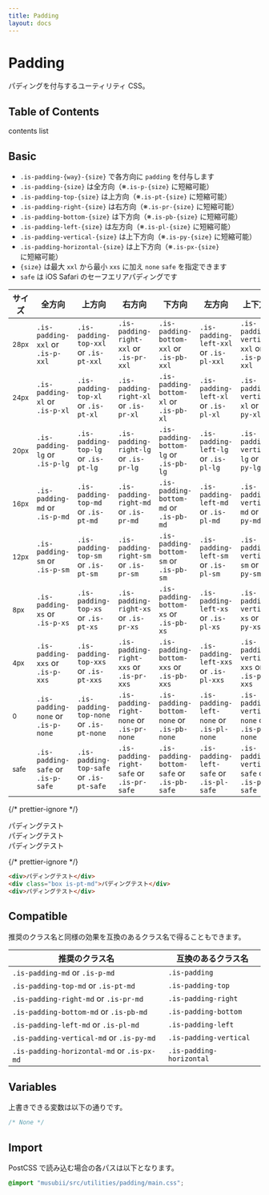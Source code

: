 ```yaml
---
title: Padding
layout: docs
---
```


# Padding

パディングを付与するユーティリティ CSS。

## Table of Contents

contents list

## Basic

- `.is-padding-{way}-{size}` で各方向に `padding` を付与します
- `.is-padding-{size}` は全方向（※`.is-p-{size}` に短縮可能）
- `.is-padding-top-{size}` は上方向（※`.is-pt-{size}` に短縮可能）
- `.is-padding-right-{size}` は右方向（※`.is-pr-{size}` に短縮可能）
- `.is-padding-bottom-{size}` は下方向（※`.is-pb-{size}` に短縮可能）
- `.is-padding-left-{size}` は左方向（※`.is-pl-{size}` に短縮可能）
- `.is-padding-vertical-{size}` は上下方向（※`.is-py-{size}` に短縮可能）
- `.is-padding-horizontal-{size}` は上下方向（※`.is-px-{size}` に短縮可能）
- `{size}` は最大 `xxl` から最小 `xxs` に加え `none` `safe` を指定できます
- `safe` は iOS Safari のセーフエリアパディングです

| サイズ              | 全方向                             | 上方向                                  | 右方向                                    | 下方向                                     | 左方向                                   | 上下方向                                     | 左右方向                                       |
| ------------------- | ---------------------------------- | --------------------------------------- | ----------------------------------------- | ------------------------------------------ | ---------------------------------------- | -------------------------------------------- | ---------------------------------------------- |
| <small>28px</small> | `.is-padding-xxl` or `.is-p-xxl`   | `.is-padding-top-xxl` or `.is-pt-xxl`   | `.is-padding-right-xxl` or `.is-pr-xxl`   | `.is-padding-bottom-xxl` or `.is-pb-xxl`   | `.is-padding-left-xxl` or `.is-pl-xxl`   | `.is-padding-vertical-xxl` or `.is-py-xxl`   | `.is-padding-horizontal-xxl` or `.is-px-xxl`   |
| <small>24px</small> | `.is-padding-xl` or `.is-p-xl`     | `.is-padding-top-xl` or `.is-pt-xl`     | `.is-padding-right-xl` or `.is-pr-xl`     | `.is-padding-bottom-xl` or `.is-pb-xl`     | `.is-padding-left-xl` or `.is-pl-xl`     | `.is-padding-vertical-xl` or `.is-py-xl`     | `.is-padding-horizontal-xl` or `.is-px-xl`     |
| <small>20px</small> | `.is-padding-lg` or `.is-p-lg`     | `.is-padding-top-lg` or `.is-pt-lg`     | `.is-padding-right-lg` or `.is-pr-lg`     | `.is-padding-bottom-lg` or `.is-pb-lg`     | `.is-padding-left-lg` or `.is-pl-lg`     | `.is-padding-vertical-lg` or `.is-py-lg`     | `.is-padding-horizontal-lg` or `.is-px-lg`     |
| <small>16px</small> | `.is-padding-md` or `.is-p-md`     | `.is-padding-top-md` or `.is-pt-md`     | `.is-padding-right-md` or `.is-pr-md`     | `.is-padding-bottom-md` or `.is-pb-md`     | `.is-padding-left-md` or `.is-pl-md`     | `.is-padding-vertical-md` or `.is-py-md`     | `.is-padding-horizontal-md` or `.is-px-md`     |
| <small>12px</small> | `.is-padding-sm` or `.is-p-sm`     | `.is-padding-top-sm` or `.is-pt-sm`     | `.is-padding-right-sm` or `.is-pr-sm`     | `.is-padding-bottom-sm` or `.is-pb-sm`     | `.is-padding-left-sm` or `.is-pl-sm`     | `.is-padding-vertical-sm` or `.is-py-sm`     | `.is-padding-horizontal-sm` or `.is-px-sm`     |
| <small>8px</small>  | `.is-padding-xs` or `.is-p-xs`     | `.is-padding-top-xs` or `.is-pt-xs`     | `.is-padding-right-xs` or `.is-pr-xs`     | `.is-padding-bottom-xs` or `.is-pb-xs`     | `.is-padding-left-xs` or `.is-pl-xs`     | `.is-padding-vertical-xs` or `.is-py-xs`     | `.is-padding-horizontal-xs` or `.is-px-xs`     |
| <small>4px</small>  | `.is-padding-xxs` or `.is-p-xxs`   | `.is-padding-top-xxs` or `.is-pt-xxs`   | `.is-padding-right-xxs` or `.is-pr-xxs`   | `.is-padding-bottom-xxs` or `.is-pb-xxs`   | `.is-padding-left-xxs` or `.is-pl-xxs`   | `.is-padding-vertical-xxs` or `.is-py-xxs`   | `.is-padding-horizontal-xxs` or `.is-px-xxs`   |
| <small>0</small>    | `.is-padding-none` or `.is-p-none` | `.is-padding-top-none` or `.is-pt-none` | `.is-padding-right-none` or `.is-pr-none` | `.is-padding-bottom-none` or `.is-pb-none` | `.is-padding-left-none` or `.is-pl-none` | `.is-padding-vertical-none` or `.is-py-none` | `.is-padding-horizontal-none` or `.is-px-none` |
| <small>safe</small> | `.is-padding-safe` or `.is-p-safe` | `.is-padding-top-safe` or `.is-pt-safe` | `.is-padding-right-safe` or `.is-pr-safe` | `.is-padding-bottom-safe` or `.is-pb-safe` | `.is-padding-left-safe` or `.is-pl-safe` | `.is-padding-vertical-safe` or `.is-py-safe` | `.is-padding-horizontal-safe` or `.is-px-safe` |

{/* prettier-ignore */}
<div className="docs-preview">
  <div>パディングテスト</div>
  <div className="box is-pt-md" style={{background:"var(--theme-bg-2)"}}>パディングテスト</div>
  <div>パディングテスト</div>
</div>

{/* prettier-ignore */}
```html
<div>パディングテスト</div>
<div class="box is-pt-md">パディングテスト</div>
<div>パディングテスト</div>
```

## Compatible

推奨のクラス名と同様の効果を互換のあるクラス名で得ることもできます。

| 推奨のクラス名                             | 互換のあるクラス名       |
| ------------------------------------------ | ------------------------ |
| `.is-padding-md` or `.is-p-md`             | `.is-padding`            |
| `.is-padding-top-md` or `.is-pt-md`        | `.is-padding-top`        |
| `.is-padding-right-md` or `.is-pr-md`      | `.is-padding-right`      |
| `.is-padding-bottom-md` or `.is-pb-md`     | `.is-padding-bottom`     |
| `.is-padding-left-md` or `.is-pl-md`       | `.is-padding-left`       |
| `.is-padding-vertical-md` or `.is-py-md`   | `.is-padding-vertical`   |
| `.is-padding-horizontal-md` or `.is-px-md` | `.is-padding-horizontal` |

## Variables

上書きできる変数は以下の通りです。

```css
/* None */
```

## Import

PostCSS で読み込む場合の各パスは以下となります。

```css
@import "musubii/src/utilities/padding/main.css";
```
